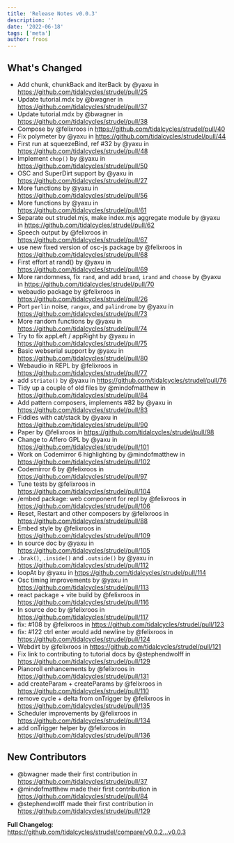 ```yaml
---
title: 'Release Notes v0.0.3'
description: ''
date: '2022-06-18'
tags: ['meta']
author: froos
---
```


## What's Changed

- Add chunk, chunkBack and iterBack by @yaxu in https://github.com/tidalcycles/strudel/pull/25
- Update tutorial.mdx by @bwagner in https://github.com/tidalcycles/strudel/pull/37
- Update tutorial.mdx by @bwagner in https://github.com/tidalcycles/strudel/pull/38
- Compose by @felixroos in https://github.com/tidalcycles/strudel/pull/40
- Fix polymeter by @yaxu in https://github.com/tidalcycles/strudel/pull/44
- First run at squeezeBind, ref #32 by @yaxu in https://github.com/tidalcycles/strudel/pull/48
- Implement `chop()` by @yaxu in https://github.com/tidalcycles/strudel/pull/50
- OSC and SuperDirt support by @yaxu in https://github.com/tidalcycles/strudel/pull/27
- More functions by @yaxu in https://github.com/tidalcycles/strudel/pull/56
- More functions by @yaxu in https://github.com/tidalcycles/strudel/pull/61
- Separate out strudel.mjs, make index.mjs aggregate module by @yaxu in https://github.com/tidalcycles/strudel/pull/62
- Speech output by @felixroos in https://github.com/tidalcycles/strudel/pull/67
- use new fixed version of osc-js package by @felixroos in https://github.com/tidalcycles/strudel/pull/68
- First effort at rand() by @yaxu in https://github.com/tidalcycles/strudel/pull/69
- More randomness, fix `rand`, and add `brand`, `irand` and `choose` by @yaxu in https://github.com/tidalcycles/strudel/pull/70
- webaudio package by @felixroos in https://github.com/tidalcycles/strudel/pull/26
- Port `perlin` noise, `rangex`, and `palindrome` by @yaxu in https://github.com/tidalcycles/strudel/pull/73
- More random functions by @yaxu in https://github.com/tidalcycles/strudel/pull/74
- Try to fix appLeft / appRight by @yaxu in https://github.com/tidalcycles/strudel/pull/75
- Basic webserial support by @yaxu in https://github.com/tidalcycles/strudel/pull/80
- Webaudio in REPL by @felixroos in https://github.com/tidalcycles/strudel/pull/77
- add `striate()` by @yaxu in https://github.com/tidalcycles/strudel/pull/76
- Tidy up a couple of old files by @mindofmatthew in https://github.com/tidalcycles/strudel/pull/84
- Add pattern composers, implements #82 by @yaxu in https://github.com/tidalcycles/strudel/pull/83
- Fiddles with cat/stack by @yaxu in https://github.com/tidalcycles/strudel/pull/90
- Paper by @felixroos in https://github.com/tidalcycles/strudel/pull/98
- Change to Affero GPL by @yaxu in https://github.com/tidalcycles/strudel/pull/101
- Work on Codemirror 6 highlighting by @mindofmatthew in https://github.com/tidalcycles/strudel/pull/102
- Codemirror 6 by @felixroos in https://github.com/tidalcycles/strudel/pull/97
- Tune tests by @felixroos in https://github.com/tidalcycles/strudel/pull/104
- /embed package: web component for repl by @felixroos in https://github.com/tidalcycles/strudel/pull/106
- Reset, Restart and other composers by @felixroos in https://github.com/tidalcycles/strudel/pull/88
- Embed style by @felixroos in https://github.com/tidalcycles/strudel/pull/109
- In source doc by @yaxu in https://github.com/tidalcycles/strudel/pull/105
- `.brak()`, `.inside()` and `.outside()` by @yaxu in https://github.com/tidalcycles/strudel/pull/112
- loopAt by @yaxu in https://github.com/tidalcycles/strudel/pull/114
- Osc timing improvements by @yaxu in https://github.com/tidalcycles/strudel/pull/113
- react package + vite build by @felixroos in https://github.com/tidalcycles/strudel/pull/116
- In source doc by @felixroos in https://github.com/tidalcycles/strudel/pull/117
- fix: #108 by @felixroos in https://github.com/tidalcycles/strudel/pull/123
- fix: #122 ctrl enter would add newline by @felixroos in https://github.com/tidalcycles/strudel/pull/124
- Webdirt by @felixroos in https://github.com/tidalcycles/strudel/pull/121
- Fix link to contributing to tutorial docs by @stephendwolff in https://github.com/tidalcycles/strudel/pull/129
- Pianoroll enhancements by @felixroos in https://github.com/tidalcycles/strudel/pull/131
- add createParam + createParams by @felixroos in https://github.com/tidalcycles/strudel/pull/110
- remove cycle + delta from onTrigger by @felixroos in https://github.com/tidalcycles/strudel/pull/135
- Scheduler improvements by @felixroos in https://github.com/tidalcycles/strudel/pull/134
- add onTrigger helper by @felixroos in https://github.com/tidalcycles/strudel/pull/136

## New Contributors

- @bwagner made their first contribution in https://github.com/tidalcycles/strudel/pull/37
- @mindofmatthew made their first contribution in https://github.com/tidalcycles/strudel/pull/84
- @stephendwolff made their first contribution in https://github.com/tidalcycles/strudel/pull/129

**Full Changelog**: https://github.com/tidalcycles/strudel/compare/v0.0.2...v0.0.3
